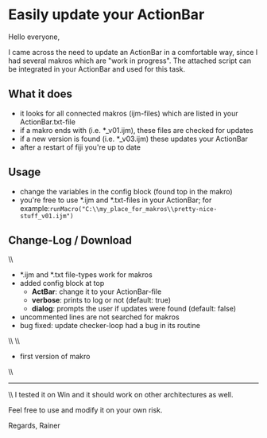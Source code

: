= Easily update your ActionBar =

Hello everyone,

I came across the need to update an ActionBar in a comfortable way,
since I had several makros which are "work in progress".
The attached script can be integrated in your ActionBar and used for
this task.

== What it does ==
* it looks for all connected makros (ijm-files) which are listed in your ActionBar.txt-file
* if a makro ends with (i.e. *_v01.ijm), these files are checked for updates
* if a new version is found (i.e. *_v03.ijm) these updates your ActionBar
* after a restart of fiji you're up to date

== Usage ==
* change the variables in the config block (found top in the makro)
* you're free to use *.ijm and *.txt-files in your ActionBar; for example:<code>runMacro("C:\\my_place_for_makros\\pretty-nice-stuff_v01.ijm")</code> 

== Change-Log / Download ==
'''{{:howto:working:actionbar_updater_v03.ijm|ActionBar_Updater_v03.ijm}}'''\\
* *.ijm and *.txt file-types work for makros
* added config block at top
** '''ActBar''': change it to your ActionBar-file
** '''verbose ''': prints to log or not (default: true)
** '''dialog''': prompts the user if updates were found (default: false)
* uncommented lines are not searched for makros
* bug fixed: update checker-loop had a bug in its routine
\\
'''{{:howto:working:actionbar_updater_v02.ijm|ActionBar_Updater_v02.ijm}}'''\\
* first version of makro
\\
----
\\
I tested it on Win and it should work on other architectures as well.

Feel free to use and modify it on your own risk.

Regards,
Rainer	
